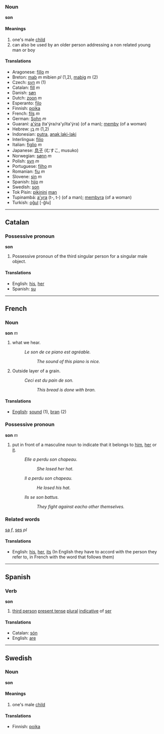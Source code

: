 === Noun===
'''son'''

====Meanings====

#one's male [[child]]
#can also be used by an older person addressing a non related young man or boy

====Translations====
*Aragonese: [[fillo]] ''m''
*Breton: [[mab]] ''m'' mibien ''pl'' (1,2), [[mabig]] ''m'' (2)
*Czech: [[syn]] ''m'' (1)
*Catalan: [[fill]] ''m''
*Danish: [[søn]]
*Dutch: [[zoon]] ''m''
*Esperanto: [[filo]]
*Finnish: [[poika]]
*French: [[fils]] ''m''
*German: [[Sohn]] ''m''
*Guaraní: [[a'ýra]] (ta'ýra/ra'y/ita'ýra) (of a man); [[memby]] (of a woman)
*Hebrew: [[בֵּן]] ''m'' (1,2)
*Indonesian: [[putra]], [[anak laki-laki]]
*Interlingua: [[filio]]
*Italian: [[figlio]] ''m''
*Japanese: [[息子]] (むすこ, musuko)
*Norwegian: [[sønn]] ''m''
*Polish: [[syn]] ''m''
*Portuguese: [[filho]] ''m''
*Romanian: [[fiu]] ''m''
*Slovene: [[sin]] ''m''
*Spanish: [[hijo]] ''m''
*Swedish: [[son]]
*Tok Pisin: [[pikinini]] [[man]]
*Tupinambá: [[a'yra]] (t-, t-) (of a man); [[membyra]] (of a woman)
*Turkish: [[oğul]] [-ğlu]

----

==Catalan==
===Possessive pronoun===
'''son'''

#Possessive pronoun of the third singular person for a singular male object.

====Translations====
*English: [[his]], [[her]]
*Spanish: [[su]]

----

==French==
=== Noun ===
'''son''' ''m''

#what we hear.
#:''Le son de ce piano est agréable.''
#::''The sound of this piano is nice.''
#Outside layer of a grain.
#:''Ceci est du pain de son.''
#::''This bread is done with bran.''

====Translations====
*[[English]]: [[sound]] (1), [[bran]] (2)

=== Possessive pronoun ===
'''son''' ''m''

# put in front of a masculine noun to indicate that it belongs to [[him]], [[her]] or [[it]].
#:''Elle a perdu son chapeau.''
#::''She losed her hat.''
#:''Il a perdu son chapeau.''
#::''He losed his hat.''
#:''Ils se son battus.''
#:: ''They fight against eacho other themselves.''

===Related words===
[[sa]] ''f'', 
[[ses]] ''pl''

====Translations====
*English: [[his]], [[her]], [[its]] (In English they have to accord with the person they refer to, in French with the word that follows them)

----
==Spanish==
===Verb===
'''son'''

#[[third person]] [[present tense]] [[plural]] [[indicative]] of [[ser]]

====Translations====
*Catalan: [[són]]
*English: [[are]]

----

==Swedish==

=== Noun===
'''son'''

====Meanings====

#one's male [[child]]

====Translations====

*Finnish: [[poika]]